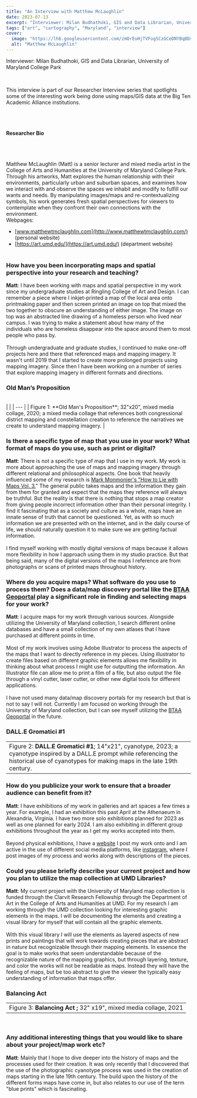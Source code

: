 ```yaml
---
title: "An Interview with Matthew McLaughlin"
date: 2023-07-13
excerpt: "Interviewer: Milan Budhathoki, GIS and Data Librarian, University of Maryland College Park This interview is part of our Researcher Interview series that spotlights some of the interesting work being done using maps/GIS data at the Big Ten Academic Alliance institutions."
tags: ["art", "cartography", "Maryland", "interview"]
cover:
  image: "https://lh6.googleusercontent.com/zmOrEuHjTVFogSCzGCeDNYBqBDsQBKMQNz6prNCjHBMoOXGTE3CC4SRwC5Ib0styjZcPERL3CkzgR8pxrg_4dOSxk-SPmRfKVuXrSwXqZvRiIGO323J_2zPuQZIlw7Yf4pmzEssJwri-7RufnqRM958=w324-h400"
  alt: "Matthew McLaughlin"
---
```


Interviewer: Milan Budhathoki, GIS and Data Librarian, University of Maryland College Park

<br/>

This interview is part of our Researcher Interview series that spotlights some of the interesting work being done using maps/GIS data at the Big Ten Academic Alliance institutions.

<br/><br/>

#### Researcher Bio

<br/>

<br/>Matthew McLaughlin (Matt) is a senior lecturer and mixed media artist in the College of Arts and Humanities at the University of Maryland College Park. Through his artworks, Matt explores the human relationship with their environments, particularly urban and suburban spaces, and examines how we interact with and observe the spaces we inhabit and modify to fulfill our wants and needs. By manipulating images/maps and re-contextualizing symbols, his work generates fresh spatial perspectives for viewers to contemplate when they confront their own connections with the environment.<br/>Webpages:<br/>
- [www.matthewtmclaughlin.com](http://www.matthewtmclaughlin.com/) (personal website)
- [https://art.umd.edu/](https://art.umd.edu/) (department website)
<br/><br/>

### How have you been incorporating maps and spatial perspective into your research and teaching?

**Matt**: I have been working with maps and spatial perspective in my work since my undergraduate studies at Ringling College of Art and Design. I can remember a piece where I inkjet-printed a map of the local area onto printmaking paper and then screen printed an image on top that mixed the two together to obscure an understanding of either image. The image on top was an abstracted line drawing of a homeless person who lived near campus. I was trying to make a statement about how many of the individuals who are homeless disappear into the space around them to most people who pass by. <br/><br/>Through undergraduate and graduate studies, I continued to make one-off projects here and there that referenced maps and mapping imagery. It wasn't until 2019 that I started to create more prolonged projects using mapping imagery. Since then I have been working on a number of series that explore mapping imagery in different formats and directions.<br/>

### Old Man’s Proposition

<br/>
|   |
| --- |
| Figure 1: **Old Man's Proposition**; 32"x20", mixed media collage, 2020; a mixed media collage that references both congressional district mapping and constellation creation to reference the narratives we create to understand mapping imagery. |


### Is there a specific type of map that you use in your work? What format of maps do you use, such as print or digital?

**Matt**: There is not a specific type of map that I use in my work. My work is more about approaching the use of maps and mapping imagery through different relational and philosophical aspects. One book that heavily influenced some of my research is [Mark Monmonier's "How to Lie with Maps Vol. 3.](https://press.uchicago.edu/ucp/books/book/chicago/H/bo27400568.html)" The general public takes maps and the information they gain from them for granted and expect that the maps they reference will always be truthful. But the reality is that there is nothing that stops a map creator from giving people incorrect information other than their personal integrity. I find it fascinating that as a society and culture as a whole, maps have an innate sense of truth that cannot be questioned. Yet, as with so much information we are presented with on the internet, and in the daily course of life, we should naturally question it to make sure we are getting factual information.<br/><br/>I find myself working with mostly digital versions of maps because it allows more flexibility in how I approach using them in my studio practice. But that being said, many of the digital versions of the maps I reference are from photographs or scans of printed maps throughout history. <br/>

### Where do you acquire maps? What software do you use to process them? Does a data/map discovery portal like the [BTAA Geoportal](https://geo.btaa.org) play a significant role in finding and selecting maps for your work?

**Matt**: I acquire maps for my work through various sources. Alongside utilizing the University of Maryland collection, I search different online databases and have a small collection of my own atlases that I have purchased at different points in time. <br/><br/>Most of my work involves using Adobe Illustrator to process the aspects of the maps that I want to directly reference in my pieces. Using illustrator to create files based on different graphic elements allows me flexibility in thinking about what process I might use for outputting the information. An Illustrator file can allow me to print a film of a file, but also output the file through a vinyl cutter, laser cutter, or other new digital tools for different applications. <br/><br/>I have not used many data/map discovery portals for my research but that is not to say I will not. Currently I am focused on working through the University of Maryland collection, but I can see myself utilizing the [BTAA Geoportal](https://geo.btaa.org) in the future.<br/>

### DALL.E Gromatici #1


|   |
| --- |
| Figure 2: **DALL.E Gromatici #1**; 14"x21", cyanotype, 2023; a cyanotype inspired by a DALL.E prompt while referencing the historical use of cyanotypes for making maps in the late 19th century. |




### How do you publicize your work to ensure that a broader audience can benefit from it?

**Matt**: I have exhibitions of my work in galleries and art spaces a few times a year. For example, I had an exhibition this past April at the Athenaeum in Alexandria, Virginia. I have two more solo exhibitions planned for 2023 as well as one planned for early 2024. I am also exhibiting in different group exhibitions throughout the year as I get my works accepted into them. <br/><br/>Beyond physical exhibitions, I have a [website](http://www.matthewtmclaughlin.com/) I post my work onto and I am active in the use of different social media platforms, like [instagram](https://www.instagram.com/matthewtmclaughlin/), where I post images of my process and works along with descriptions of the pieces. <br/>



### Could you please briefly describe your current project and how you plan to utilize the map collection at UMD Libraries?

**Matt**: My current project with the University of Maryland map collection is funded through the Clarvit Research Fellowship through the Department of Art in the College of Arts and Humanities at UMD. For my research I am working through the UMD collection looking for interesting graphic elements in the maps. I will be documenting the elements and creating a visual library for myself that will contain all the graphic elements. <br/><br/>With this visual library I will use the elements as layered aspects of new prints and paintings that will work towards creating pieces that are abstract in nature but recognizable through their mapping elements. In essence the goal is to make works that seem understandable because of the recognizable nature of the mapping graphics, but through layering, texture, and color the works will not be readable as maps. Instead they will have the feeling of maps, but be too abstract to give the viewer the typically easy understanding of information that maps offer.  



### Balancing Act


|   |
| --- |
| Figure 3: **Balancing Act ;** 32" x19", mixed media collage, 2021 |
<br/>

### Any additional interesting things that you would like to share about your project/map work etc?

**Matt**: Mainly that I hope to dive deeper into the history of maps and the processes used for their creation. It was only recently that I discovered that the use of the photographic cyanotype process was used in the creation of maps starting in the late 19th century. The build upon the history of the different forms maps have come in, but also relates to our use of the term "blue prints" which is fascinating.
